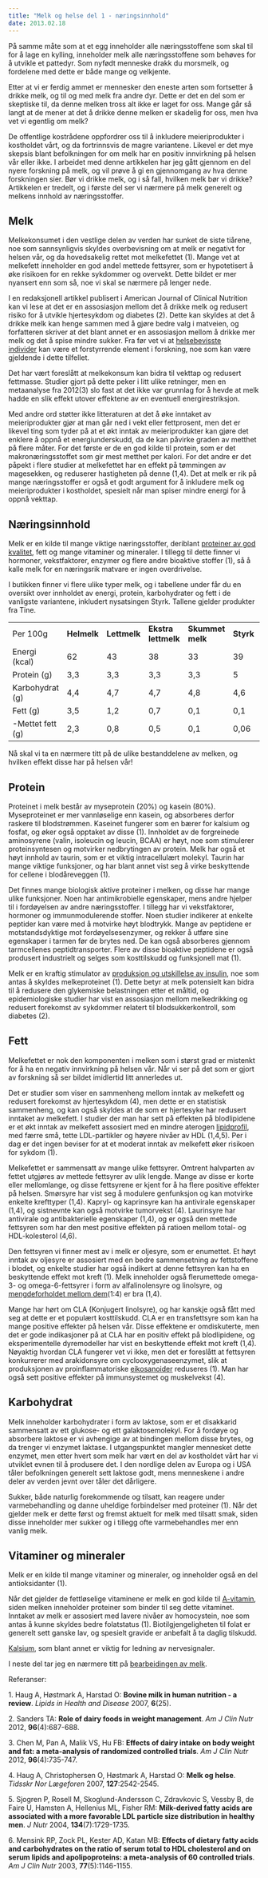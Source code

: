 ```yaml
---
title: "Melk og helse del 1 - næringsinnhold"
date: 2013.02.18
---
```


På samme måte som at et egg inneholder alle næringsstoffene som skal til for å lage en kylling, inneholder melk alle næringsstoffene som behøves for å utvikle et pattedyr. Som nyfødt menneske drakk du morsmelk, og fordelene med dette er både mange og velkjente.

Etter at vi er ferdig ammet er mennesker den eneste arten som fortsetter å drikke melk, og til og med melk fra andre dyr. Dette er det en del som er skeptiske til, da denne melken tross alt ikke er laget for oss. Mange går så langt at de mener at det å drikke denne melken er skadelig for oss, men hva vet vi egentlig om melk?

De offentlige kostrådene oppfordrer oss til å inkludere meieriprodukter i kostholdet vårt, og da fortrinnsvis de magre variantene. Likevel er det mye skepsis blant befolkningen for om melk har en positiv innvirkning på helsen vår eller ikke. I arbeidet med denne artikkelen har jeg gått gjennom en del nyere forskning på melk, og vil prøve å gi en gjennomgang av hva denne forskningen sier. Bør vi drikke melk, og i så fall, hvilken melk bør vi drikke? Artikkelen er tredelt, og i første del ser vi nærmere på melk generelt og melkens innhold av næringsstoffer.

## Melk

Melkekonsumet i den vestlige delen av verden har sunket de siste tiårene, noe som sannsynligvis skyldes overbevisning om at melk er negativt for helsen vår, og da hovedsakelig rettet mot melkefettet (1). Mange vet at melkefett inneholder en god andel mettede fettsyrer, som er hypotetisert å øke risikoen for en rekke sykdommer og overvekt. Dette bildet er mer nyansert enn som så, noe vi skal se nærmere på lenger nede.

I en redaksjonell artikkel publisert i American Journal of Clinical Nutrition kan vi lese at det er en assosiasjon mellom det å drikke melk og redusert risiko for å utvikle hjertesykdom og diabetes (2). Dette kan skyldes at det å drikke melk kan henge sammen med å gjøre bedre valg i matveien, og forfatteren skriver at det blant annet er en assosiasjon mellom å drikke mer melk og det å spise mindre sukker. Fra før vet vi at [helsebevisste individer](kildekritikk/helsebevissthet.qmd) kan være et forstyrrende element i forskning, noe som kan være gjeldende i dette tilfellet.

Det har vært foreslått at melkekonsum kan bidra til vekttap og redusert fettmasse. Studier gjort på dette peker i litt ulike retninger, men en metaanalyse fra 2012(3) slo fast at det ikke var grunnlag for å hevde at melk hadde en slik effekt utover effektene av en eventuell energirestriksjon.

Med andre ord støtter ikke litteraturen at det å øke inntaket av meieriprodukter gjør at man går ned i vekt eller fettprosent, men det er likevel ting som tyder på at et økt inntak av meieriprodukter kan gjøre det enklere å oppnå et energiunderskudd, da de kan påvirke graden av metthet på flere måter. For det første er de en god kilde til protein, som er det makronæringsstoffet som gir mest metthet per kalori. For det andre er det påpekt i flere studier at melkefettet har en effekt på tømmingen av magesekken, og reduserer hastigheten på denne (1,4). Det at melk er rik på mange næringsstoffer er også et godt argument for å inkludere melk og meieriprodukter i kostholdet, spesielt når man spiser mindre energi for å oppnå vekttap.

## Næringsinnhold

Melk er en kilde til mange viktige næringsstoffer, deriblant [proteiner av god kvalitet](brokenlink/proteinkvalitet/), fett og mange vitaminer og mineraler. I tillegg til dette finner vi hormoner, vekstfaktorer, enzymer og flere andre bioaktive stoffer (1), så å kalle melk for en næringsrik matvare er ingen overdrivelse.

I butikken finner vi flere ulike typer melk, og i tabellene under får du en oversikt over innholdet av energi, protein, karbohydrater og fett i de vanligste variantene, inkludert nysatsingen Styrk. Tallene gjelder produkter fra Tine.

|  |  |  |  |  |  |
|----|----|----|----|----|----|
| Per 100g | **Helmelk** | **Lettmelk** | **Ekstra lettmelk** | **Skummet melk** | **Styrk** |
| Energi (kcal) | 62 | 43 | 38 | 33 | 39 |
| Protein (g) | 3,3 | 3,3 | 3,3 | 3,3 | 5 |
| Karbohydrat (g) | 4,4 | 4,7 | 4,7 | 4,8 | 4,6 |
| Fett (g) | 3,5 | 1,2 | 0,7 | 0,1 | 0,1 |
| -Mettet fett (g) | 2,3 | 0,8 | 0,5 | 0,1 | 0,06 |

Nå skal vi ta en nærmere titt på de ulike bestanddelene av melken, og hvilken effekt disse har på helsen vår!

## Protein

Proteinet i melk består av myseprotein (20%) og kasein (80%). Myseproteinet er mer vannløselige enn kasein, og absorberes derfor raskere til blodstrømmen. Kaseinet fungerer som en bærer for kalsium og fosfat, og øker også opptaket av disse (1). Innholdet av de forgreinede aminosyrene (valin, isoleucin og leucin, BCAA) er høyt, noe som stimulerer proteinsyntesen og motvirker nedbrytingen av protein. Melk har også et høyt innhold av taurin, som er et viktig intracellulært molekyl. Taurin har mange viktige funksjoner, og har blant annet vist seg å virke beskyttende for cellene i blodåreveggen (1).

Det finnes mange biologisk aktive proteiner i melken, og disse har mange ulike funksjoner. Noen har antimikrobielle egenskaper, mens andre hjelper til i fordøyelsen av andre næringsstoffer. I tillegg har vi vekstfaktorer, hormoner og immunmodulerende stoffer. Noen studier indikerer at enkelte peptider kan være med å motvirke høyt blodtrykk. Mange av peptidene er motstandsdyktige mot fordøyelsesenzymer, og rekker å utføre sine egenskaper i tarmen før de brytes ned. De kan også absorberes gjennom tarmcellenes peptidtransporter. Flere av disse bioaktive peptidene er også produsert industrielt og selges som kosttilskudd og funksjonell mat (1).

Melk er en kraftig stimulator av [produksjon og utskillelse av insulin](insulinindeks.qmd), noe som antas å skyldes melkeproteinet (1). Dette betyr at melk potensielt kan bidra til å redusere den glykemiske belastningen etter et måltid, og epidemiologiske studier har vist en assosiasjon mellom melkedrikking og redusert forekomst av sykdommer relatert til blodsukkerkontroll, som diabetes (2).

## Fett

Melkefettet er nok den komponenten i melken som i størst grad er mistenkt for å ha en negativ innvirkning på helsen vår. Når vi ser på det som er gjort av forskning så ser bildet imidlertid litt annerledes ut.

Det er studier som viser en sammenheng mellom inntak av melkefett og redusert forekomst av hjertesykdom (4), men dette er en statistisk sammenheng, og kan også skyldes at de som er hjertesyke har redusert inntaket av melkefett. I studier der man har sett på effekten på blodlipidene er et økt inntak av melkefett assosiert med en mindre aterogen [lipidprofil](minikurs-lipoproteiner.qmd), med færre små, tette LDL-partikler og høyere nivåer av HDL (1,4,5). Per i dag er det ingen beviser for at et moderat inntak av melkefett øker risikoen for sykdom (1).

Melkefettet er sammensatt av mange ulike fettsyrer. Omtrent halvparten av fettet utgjøres av mettede fettsyrer av ulik lengde. Mange av disse er korte eller mellomlange, og disse fettsyrene er kjent for å ha flere positive effekter på helsen. Smørsyre har vist seg å modulere genfunksjon og kan motvirke enkelte krefttyper (1,4). Kapryl- og kaprinsyre kan ha antivirale egenskaper (1,4), og sistnevnte kan også motvirke tumorvekst (4). Laurinsyre har antivirale og antibakterielle egenskaper (1,4), og er også den mettede fettsyren som har den mest positive effekten på ratioen mellom total- og HDL-kolesterol (4,6).

Den fettsyren vi finner mest av i melk er oljesyre, som er enumettet. Et høyt inntak av oljesyre er assosiert med en bedre sammensetning av fettstoffene i blodet, og enkelte studier har også indikert at denne fettsyren kan ha en beskyttende effekt mot kreft (1). Melk inneholder også flerumettede omega-3- og omega-6-fettsyrer i form av alfalinolensyre og linolsyre, og [mengdeforholdet mellom dem](omega-3-6.qmd)(1:4) er bra (1,4).

Mange har hørt om CLA (Konjugert linolsyre), og har kanskje også fått med seg at dette er et populært kosttilskudd. CLA er en transfettsyre som kan ha mange positive effekter på helsen vår. Disse effektene er omdiskuterte, men det er gode indikasjoner på at CLA har en positiv effekt på blodlipidene, og eksperimentelle dyremodeller har vist en beskyttende effekt mot kreft (1,4). Nøyaktig hvordan CLA fungerer vet vi ikke, men det er foreslått at fettsyren konkurrerer med arakidonsyre om cyclooxygenaseenzymet, slik at produksjonen av proinflammatoriske [eikosanoider](omega-3-6.qmd) reduseres (1). Man har også sett positive effekter på immunsystemet og muskelvekst (4).

## Karbohydrat

Melk inneholder karbohydrater i form av laktose, som er et disakkarid sammensatt av ett glukose- og ett galaktosemolekyl. For å fordøye og absorbere laktose er vi avhengige av at bindingen mellom disse brytes, og da trenger vi enzymet laktase. I utgangspunktet mangler mennesket dette enzymet, men etter hvert som melk har vært en del av kostholdet vårt har vi utviklet evnen til å produsere det. I den nordlige delen av Europa og i USA tåler befolkningen generelt sett laktose godt, mens menneskene i andre deler av verden jevnt over tåler det dårligere.

Sukker, både naturlig forekommende og tilsatt, kan reagere under varmebehandling og danne uheldige forbindelser med proteiner (1). Når det gjelder melk er dette først og fremst aktuelt for melk med tilsatt smak, siden disse inneholder mer sukker og i tillegg ofte varmebehandles mer enn vanlig melk.

## Vitaminer og mineraler

Melk er en kilde til mange vitaminer og mineraler, og inneholder også en del antioksidanter (1).

Når det gjelder de fettløselige vitaminene er melk en god kilde til [A-vitamin](naeringsstoffer/dvitamin.qmd), siden melken inneholder proteiner som binder til seg dette vitaminet. Inntaket av melk er assosiert med lavere nivåer av homocystein, noe som antas å kunne skyldes bedre folatstatus (1). Biotilgjengeligheten til folat er generelt sett ganske lav, og spesielt gravide er anbefalt å ta daglig tilskudd.

[Kalsium](naeringsstoffer/kalsium.qmd), som blant annet er viktig for ledning av nervesignaler.

I neste del tar jeg en nærmere titt på [bearbeidingen av melk](brokenlink/melk-og-helse-del-2-bearbeiding/).

Referanser:

1\. Haug A, Høstmark A, Harstad O: **Bovine milk in human nutrition - a review**. *Lipids in Health and Disease* 2007, **6**(25).

2\. Sanders TA: **Role of dairy foods in weight management**. *Am J Clin Nutr* 2012, **96**(4):687-688.

3\. Chen M, Pan A, Malik VS, Hu FB: **Effects of dairy intake on body weight and fat: a meta-analysis of randomized controlled trials**. *Am J Clin Nutr* 2012, **96**(4):735-747.

4\. Haug A, Christophersen O, Høstmark A, Harstad O: **Melk og helse**. *Tidsskr Nor Lægeforen* 2007, **127**:2542-2545.

5\. Sjogren P, Rosell M, Skoglund-Andersson C, Zdravkovic S, Vessby B, de Faire U, Hamsten A, Hellenius ML, Fisher RM: **Milk-derived fatty acids are associated with a more favorable LDL particle size distribution in healthy men**. *J Nutr* 2004, **134**(7):1729-1735.

6\. Mensink RP, Zock PL, Kester AD, Katan MB: **Effects of dietary fatty acids and carbohydrates on the ratio of serum total to HDL cholesterol and on serum lipids and apolipoproteins: a meta-analysis of 60 controlled trials**. *Am J Clin Nutr* 2003, **77**(5):1146-1155.
